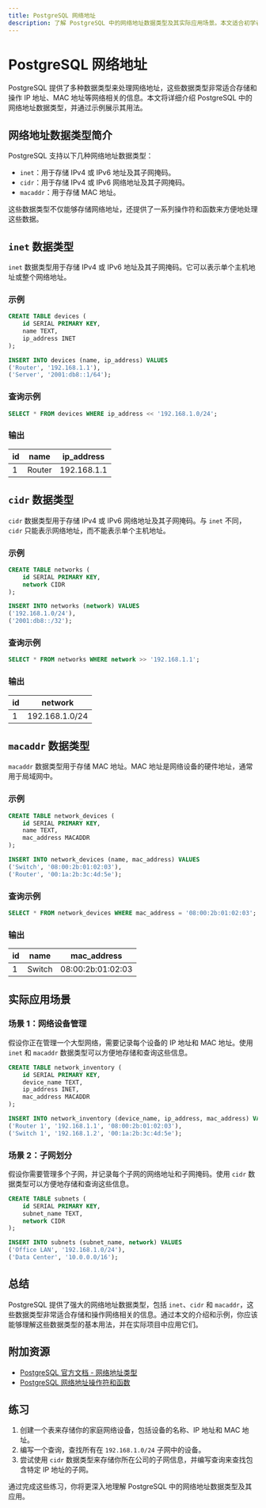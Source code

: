 ```yaml
---
title: PostgreSQL 网络地址
description: 了解 PostgreSQL 中的网络地址数据类型及其实际应用场景。本文适合初学者，涵盖基本概念、代码示例和实际案例。
---
```


# PostgreSQL 网络地址

PostgreSQL 提供了多种数据类型来处理网络地址，这些数据类型非常适合存储和操作 IP 地址、MAC 地址等网络相关的信息。本文将详细介绍 PostgreSQL 中的网络地址数据类型，并通过示例展示其用法。

## 网络地址数据类型简介

PostgreSQL 支持以下几种网络地址数据类型：

- `inet`：用于存储 IPv4 或 IPv6 地址及其子网掩码。
- `cidr`：用于存储 IPv4 或 IPv6 网络地址及其子网掩码。
- `macaddr`：用于存储 MAC 地址。

这些数据类型不仅能够存储网络地址，还提供了一系列操作符和函数来方便地处理这些数据。

## `inet` 数据类型

`inet` 数据类型用于存储 IPv4 或 IPv6 地址及其子网掩码。它可以表示单个主机地址或整个网络地址。

### 示例

```sql
CREATE TABLE devices (
    id SERIAL PRIMARY KEY,
    name TEXT,
    ip_address INET
);

INSERT INTO devices (name, ip_address) VALUES
('Router', '192.168.1.1'),
('Server', '2001:db8::1/64');
```

### 查询示例

```sql
SELECT * FROM devices WHERE ip_address << '192.168.1.0/24';
```

### 输出

| id | name   | ip_address       |
|----|--------|------------------|
| 1  | Router | 192.168.1.1      |

## `cidr` 数据类型

`cidr` 数据类型用于存储 IPv4 或 IPv6 网络地址及其子网掩码。与 `inet` 不同，`cidr` 只能表示网络地址，而不能表示单个主机地址。

### 示例

```sql
CREATE TABLE networks (
    id SERIAL PRIMARY KEY,
    network CIDR
);

INSERT INTO networks (network) VALUES
('192.168.1.0/24'),
('2001:db8::/32');
```

### 查询示例

```sql
SELECT * FROM networks WHERE network >> '192.168.1.1';
```

### 输出

| id | network        |
|----|----------------|
| 1  | 192.168.1.0/24 |

## `macaddr` 数据类型

`macaddr` 数据类型用于存储 MAC 地址。MAC 地址是网络设备的硬件地址，通常用于局域网中。

### 示例

```sql
CREATE TABLE network_devices (
    id SERIAL PRIMARY KEY,
    name TEXT,
    mac_address MACADDR
);

INSERT INTO network_devices (name, mac_address) VALUES
('Switch', '08:00:2b:01:02:03'),
('Router', '00:1a:2b:3c:4d:5e');
```

### 查询示例

```sql
SELECT * FROM network_devices WHERE mac_address = '08:00:2b:01:02:03';
```

### 输出

| id | name   | mac_address       |
|----|--------|-------------------|
| 1  | Switch | 08:00:2b:01:02:03 |

## 实际应用场景

### 场景 1：网络设备管理

假设你正在管理一个大型网络，需要记录每个设备的 IP 地址和 MAC 地址。使用 `inet` 和 `macaddr` 数据类型可以方便地存储和查询这些信息。

```sql
CREATE TABLE network_inventory (
    id SERIAL PRIMARY KEY,
    device_name TEXT,
    ip_address INET,
    mac_address MACADDR
);

INSERT INTO network_inventory (device_name, ip_address, mac_address) VALUES
('Router 1', '192.168.1.1', '08:00:2b:01:02:03'),
('Switch 1', '192.168.1.2', '00:1a:2b:3c:4d:5e');
```

### 场景 2：子网划分

假设你需要管理多个子网，并记录每个子网的网络地址和子网掩码。使用 `cidr` 数据类型可以方便地存储和查询这些信息。

```sql
CREATE TABLE subnets (
    id SERIAL PRIMARY KEY,
    subnet_name TEXT,
    network CIDR
);

INSERT INTO subnets (subnet_name, network) VALUES
('Office LAN', '192.168.1.0/24'),
('Data Center', '10.0.0.0/16');
```

## 总结

PostgreSQL 提供了强大的网络地址数据类型，包括 `inet`、`cidr` 和 `macaddr`，这些数据类型非常适合存储和操作网络相关的信息。通过本文的介绍和示例，你应该能够理解这些数据类型的基本用法，并在实际项目中应用它们。

## 附加资源

- [PostgreSQL 官方文档 - 网络地址类型](https://www.postgresql.org/docs/current/datatype-net-types.html)
- [PostgreSQL 网络地址操作符和函数](https://www.postgresql.org/docs/current/functions-net.html)

## 练习

1. 创建一个表来存储你的家庭网络设备，包括设备的名称、IP 地址和 MAC 地址。
2. 编写一个查询，查找所有在 `192.168.1.0/24` 子网中的设备。
3. 尝试使用 `cidr` 数据类型来存储你所在公司的子网信息，并编写查询来查找包含特定 IP 地址的子网。

通过完成这些练习，你将更深入地理解 PostgreSQL 中的网络地址数据类型及其应用。